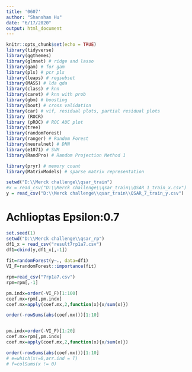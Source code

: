 ```yaml
---
title: '0607'
author: "Shanshan Hu"
date: "6/17/2020"
output: html_document
---
```


```r
knitr::opts_chunk$set(echo = TRUE)
library(tidyverse)
library(ggthemes)
library(glmnet) # ridge and lasso
library(gam) # for gam
library(pls) # pcr pls
library(leaps) # regsubset
library(MASS) # lda qda
library(class) # knn
library(caret) # knn with prob
library(gbm) # boosting
library(boot) # cross validation
library(car) # vif, residual plots, partial residual plots
library (ROCR) 
library (pROC) # ROC AUC plot
library(tree)
library(randomForest)
library(ranger) # Random Forest
library(neuralnet) # DNN
library(e1071) # SVM
library(RandPro) # Random Projection Method 1

library(pryr) # memory count
library(MatrixModels) # sparse matrix representation
```

```r
setwd("D:\\Merck challenge\\qsar_train")
#x = read_csv("D:\\Merck challenge\\qsar_train\\QSAR_1_train_x.csv") 
y = read_csv("D:\\Merck challenge\\qsar_train\\QSAR_7_train_y.csv") 
```

# Achlioptas Epsilon:0.7
``` r
set.seed(1)
setwd("D:\\Merck challenge\\qsar_rp")
df1_x = read_csv("result7rp1a7.csv")
df1=cbind(y,df1_x[,-1])
  
fit=randomForest(y~., data=df1)
VI_F=randomForest::importance(fit)

rpm=read_csv("7rp1a7.csv")
rpm=rpm[,-1]

pm.indx=order(-VI_F)[1:100] 
coef.mx=rpm[,pm.indx] 
coef.mx=apply(coef.mx,2,function(x){x/sum(x)})

order(-rowSums(abs(coef.mx)))[1:10]


pm.indx=order(-VI_F)[1:20] 
coef.mx=rpm[,pm.indx] 
coef.mx=apply(coef.mx,2,function(x){x/sum(x)})

order(-rowSums(abs(coef.mx)))[1:10]
# e=which(x!=0,arr.ind = T)
# f=colSums(x != 0)
```
